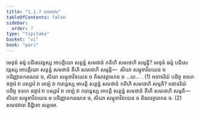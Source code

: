 ```yaml
---
title: "1.1.7 សមថវារ"
tableOfContents: false
sidebar:
  order: 7
type: "tipitaka"
basket: "vi"
book: "pari"
---
```



<DynamicBreadcrumb />

<Division number="186" book="pari">

<Paragraph number="585" book="pari">
មេថុនំ ធម្មំ បដិសេវន្តស្ស អាបត្តិយោ សត្តន្នំ សមថានំ កតិហិ សមថេហិ សម្មន្តិ? មេថុនំ ធម្មំ បដិសេវន្តស្ស អាបត្តិយោ សត្តន្នំ សមថានំ តីហិ សមថេហិ សម្មន្តិ—  សិយា សម្មុខាវិនយេន ច បដិញ្ញាតករណេន ច, សិយា សម្មុខាវិនយេន ច តិណវត្ថារកេន ច …បេ… . (1)
</Paragraph>

<Paragraph number="586" book="pari">
អនាទរិយំ បដិច្ច ឧទកេ ឧច្ចារំ វា បស្សាវំ វា ខេឡំ វា ករោន្តស្ស អាបត្តិ សត្តន្នំ សមថានំ កតិហិ សមថេហិ សម្មតិ? អនាទរិយំ បដិច្ច ឧទកេ ឧច្ចារំ វា បស្សាវំ វា ខេឡំ វា ករោន្តស្ស អាបត្តិ សត្តន្នំ សមថានំ តីហិ សមថេហិ សម្មតិ—  សិយា សម្មុខាវិនយេន ច បដិញ្ញាតករណេន ច, សិយា សម្មុខាវិនយេន ច តិណវត្ថារកេន ច. (2)

</Paragraph>
</Division>

<Paragraph number="587" type="center" book="pari">
សមថវារោ និដ្ឋិតោ សត្តមោ.
</Paragraph>